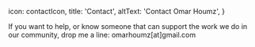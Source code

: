 
  icon: contactIcon,
  title: 'Contact',
  altText: 'Contact Omar Houmz',
}

If you want to help, or know someone that can support the work we do in our community, drop me a line: <Link href='mailto:omarhoumz@gmail.com' target='_blank' nofollow inline>omarhoumz[at]gmail.com</Link>
